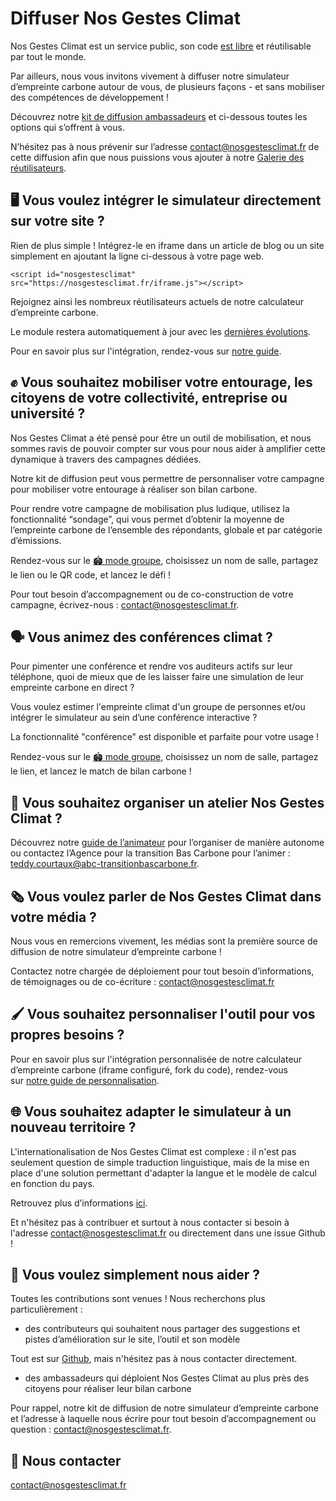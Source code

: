 # Diffuser Nos Gestes Climat

Nos Gestes Climat est un service public, son code [est libre](/documentation) et réutilisable par tout le monde.

Par ailleurs, nous vous invitons vivement à diffuser notre simulateur d’empreinte carbone autour de vous, de plusieurs façons - et sans mobiliser des compétences de développement !

Découvrez notre [kit de diffusion ambassadeurs](/NGC_Kit.diffusion.zip) et ci-dessous toutes les options qui s’offrent à vous.

N’hésitez pas à nous prévenir sur l’adresse [contact@nosgestesclimat.fr](mailto:contact@nosgestesclimat.fr) de cette diffusion afin que nous puissions vous ajouter à notre [Galerie des réutilisateurs](/ambassadeurs).

## 🖥️ **Vous voulez intégrer le simulateur directement sur votre site ?**

Rien de plus simple ! Intégrez-le en iframe dans un article de blog ou un site simplement en ajoutant la ligne ci-dessous à votre page web.

`<script id="nosgestesclimat" src="https://nosgestesclimat.fr/iframe.js"></script>`

Rejoignez ainsi les nombreux réutilisateurs actuels de notre calculateur d’empreinte carbone.

Le module restera automatiquement à jour avec les [dernières évolutions](/nouveaut%C3%A9s).

Pour en savoir plus sur l'intégration, rendez-vous sur [notre guide](https://github.com/incubateur-ademe/nosgestesclimat-site/blob/master/PERSONNALISATION.md).

## ✊ **Vous souhaitez mobiliser votre entourage, les citoyens de votre collectivité, entreprise ou université ?**

Nos Gestes Climat a été pensé pour être un outil de mobilisation, et nous sommes ravis de pouvoir compter sur vous pour nous aider à amplifier cette dynamique à travers des campagnes dédiées.

Notre kit de diffusion peut vous permettre de personnaliser votre campagne pour mobiliser votre entourage à réaliser son bilan carbone.

Pour rendre votre campagne de mobilisation plus ludique, utilisez la fonctionnalité “sondage”, qui vous permet d’obtenir la moyenne de l’empreinte carbone de l’ensemble des répondants, globale et par catégorie d’émissions.

Rendez-vous sur le [🏟️ mode groupe](https://sondages.nosgestesclimat.fr), choisissez un nom de salle, partagez le lien ou le QR code, et lancez le défi !

Pour tout besoin d’accompagnement ou de co-construction de votre campagne, écrivez-nous : [contact@nosgestesclimat.fr](mailto:contact@nosgestesclimat.fr).

## 🗣️ **Vous animez des conférences climat ?**

Pour pimenter une conférence et rendre vos auditeurs actifs sur leur téléphone, quoi de mieux que de les laisser faire une simulation de leur empreinte carbone en direct ?

Vous voulez estimer l'empreinte climat d'un groupe de personnes et/ou intégrer le simulateur au sein d’une conférence interactive ?

La fonctionnalité "conférence" est disponible et parfaite pour votre usage !

Rendez-vous sur le [🏟️ mode groupe](https://sondages.nosgestesclimat.fr), choisissez un nom de salle, partagez le lien, et lancez le match de bilan carbone !

## 👥 **Vous souhaitez organiser un atelier Nos Gestes Climat ?**

Découvrez notre [guide de l’animateur](/guide?lang=fr) pour l’organiser de manière autonome ou contactez l’Agence pour la transition Bas Carbone pour l’animer : [teddy.courtaux@abc-transitionbascarbone.fr](mailto:teddy.courtaux@abc-transitionbascarbone.fr).

## 🗞️ **Vous voulez parler de Nos Gestes Climat dans votre média ?**

Nous vous en remercions vivement, les médias sont la première source de diffusion de notre simulateur d’empreinte carbone !

Contactez notre chargée de déploiement pour tout besoin d’informations, de témoignages ou de co-écriture : [contact@nosgestesclimat.fr](mailto:contact@nosgestesclimat.fr)

## 🖌️ **Vous souhaitez personnaliser l'outil pour vos propres besoins ?**

Pour en savoir plus sur l'intégration personnalisée de notre calculateur d’empreinte carbone (iframe configuré, fork du code), rendez-vous sur [notre guide de personnalisation](https://github.com/incubateur-ademe/nosgestesclimat-site/blob/master/PERSONNALISATION.md).

## 🌐 **Vous souhaitez adapter le simulateur à un nouveau territoire ?**

L'internationalisation de Nos Gestes Climat est complexe : il n'est pas seulement question de simple traduction linguistique, mais de la mise en place d'une solution permettant d'adapter la langue et le modèle de calcul en fonction du pays.

Retrouvez plus d’informations [ici](https://github.com/incubateur-ademe/nosgestesclimat/blob/master/INTERNATIONAL.md).

Et n'hésitez pas à contribuer et surtout à nous contacter si besoin à l'adresse [contact@nosgestesclimat.fr](mailto:contact@nosgestesclimat.fr) ou directement dans une issue Github !

## 🤲 **Vous voulez simplement nous aider ?**

Toutes les contributions sont venues ! Nous recherchons plus particulièrement :

- des contributeurs qui souhaitent nous partager des suggestions et pistes d’amélioration sur le site, l’outil et son modèle

Tout est sur [Github](https://github.com/incubateur-ademe/?q=nosgestesclimat), mais n'hésitez pas à nous contacter directement.

- des ambassadeurs qui déploient Nos Gestes Climat au plus près des citoyens pour réaliser leur bilan carbone

Pour rappel, notre kit de diffusion de notre simulateur d’empreinte carbone et l’adresse à laquelle nous écrire pour tout besoin d’accompagnement ou question : [contact@nosgestesclimat.fr](mailto:contact@nosgestesclimat.fr).

## 💌 **Nous contacter**

[contact@nosgestesclimat.fr](mailto:contact@nosgestesclimat.fr)
